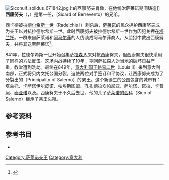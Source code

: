 {{Onesource|time=2020-08-18T09:07:41+00:00}}
[[File:Siconulf_solidus_671842.jpg|thumb]]上的西康努夫肖像，在他统治萨莱诺期间铸造]]
'''西康努夫'''（{{lang-it|Siconolfo}}，{{bd|?||851年}}）是第一任{{link-en|萨莱诺亲王列表|List of Princes of Salerno|萨莱诺亲王}}，{{link-en|贝内文托统治者列表|List of Dukes and Princes of Benevento|贝内文托亲王}}{{link-en|贝内文托的西卡德|Sicard of Benevento|西卡德}}（Sicard of Benevento）的兄弟。

西卡德被[[拉德尔希斯一世|拉德尔希斯一世]]（Radelchis I）刺杀后，[[萨莱诺|萨莱诺]]的民众拥护西康努夫成为亲王以对抗拉德尔希斯一世。此时西康努夫被拉德尔希斯一世作为囚犯关押在[[塔兰托|塔兰托]]。一群来自萨莱诺和[[阿马尔菲|阿马尔菲]]的人伪装成阿马尔菲商人，从监狱中救出西康努夫，并将其送至萨莱诺<ref>{{cite book |author1=Barbara M. Kreutz |title='''Before the Normans: South Italy in the Ninth and Tenth Centuries''' |date=1991 |publisher=[[宾夕法尼亚大学出版社|宾夕法尼亚大学出版社]]（University of Pennsylvania Press） |location=[[费城|费城]] |page=23}}</ref>。

841年，拉德尔希斯一世开始召集[[萨拉森人|萨拉森人]]来对抗西康努夫，但西康努夫很快采用了同样的方法反击。这场内战持续了10年，期间萨拉森人对当地的破坏日益严重，教堂遭到洗劫。最终在849年，[[意大利国王|意大利国王]][[路易二世_(意大利)|路易二世]]（Louis II）来到意大利南部，正式将贝内文托公国分裂，迫使两位对手签订和平协议，让西康努夫成为了分裂出的{{link-en|萨莱诺公国|Principality of Salerno}}（Principality of Salerno）的亲王。这个新诞生的公国包含的城市有：塔兰托、[[卡萨诺伊尔皮诺|卡萨诺伊尔皮诺]]、[[帕埃斯图姆|帕埃斯图姆]]、[[孔扎德拉坎帕尼亚|孔扎德拉坎帕尼亚]]、[[萨尔诺|萨尔诺]]、[[诺拉|诺拉]]、[[卡普阿|卡普阿]]、[[泰亚诺|泰亚诺]]以及{{link-en|索拉 (拉齐奥大区)|Sora, Lazio|索拉}}。西康努夫于不久后去世，他的儿子[[萨莱诺的西科|萨莱诺的西科]]（Sico of Salerno）继承了亲王头衔。

== 参考资料 ==
{{reflist}}

== 参考书目 ==
*{{cite book |author1={{link-en|Henry Melvill Gwatkin}} |author2={{link-en|James Pounder Whitney}} |title='''The Cambridge Medieval History: Volume III''' |date=1926 |publisher=[[剑桥大学出版社|剑桥大学出版社]]（Cambridge University Press）|language=en }}

{{s-start}}
{{s-reg}}
{{s-bef|before={{link-en|贝内文托的西卡德|Sicard of Benevento}}<br>''{{link-en|贝内文托统治者列表|List of Dukes and Princes of Benevento|贝内文托亲王}}''}}
{{s-ttl|title={{link-en|萨莱诺亲王列表|List of Princes of Salerno|萨莱诺亲王}}|years=839年－851年}}
{{s-aft|after=[[萨莱诺的西科|萨莱诺的西科]]}}
{{s-end}}

[[Category:萨莱诺亲王|Category:萨莱诺亲王]]
[[Category:意大利|Category:意大利]]